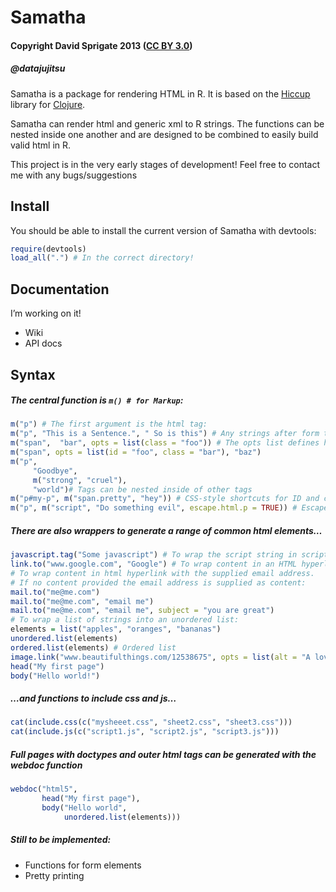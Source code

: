 Samatha
=======

#### Copyright David Sprigate 2013 ([CC BY 3.0](creativecommons.org/licenses/by/3.0))
##### @datajujitsu

Samatha is a package for rendering HTML in R. It is based on the [Hiccup](http://github.com/weavejester/hiccup) library for [Clojure](clojure.org).

Samatha can render html and generic xml to R strings.  The functions can be nested inside one another and are designed to be combined to easily build valid html in R.

This project is in the very early stages of development! Feel free to contact me with any bugs/suggestions

## Install

You should be able to install the current version of Samatha with devtools:

```r
require(devtools)
load_all(".") # In the correct directory!
```

## Documentation

I'm working on it!

* Wiki
* API docs

## Syntax

##### The central function is `m() # for Markup`:

```r
m("p") # The first argument is the html tag:
m("p", "This is a Sentence.", " So is this") # Any strings after form the content of the tag:
m("span",  "bar", opts = list(class = "foo")) # The opts list defines html tag attributes
m("span", opts = list(id = "foo", class = "bar"), "baz") 
m("p", 
     "Goodbye", 
     m("strong", "cruel"), 
     "world")# Tags can be nested inside of other tags
m("p#my-p", m("span.pretty", "hey")) # CSS-style shortcuts for ID and class
m("p", m("script", "Do something evil", escape.html.p = TRUE)) # Escape a tag using escape.html.p = TRUE
```

##### There are also wrappers to generate a range of common html elements...

```r
javascript.tag("Some javascript") # To wrap the script string in script tags and a CDATA section
link.to("www.google.com", "Google") # To wrap content in an HTML hyperlink with the supplied URL
# To wrap content in html hyperlink with the supplied email address.  
# If no content provided the email address is supplied as content:
mail.to("me@me.com")
mail.to("me@me.com", "email me")
mail.to("me@me.com", "email me", subject = "you are great")
# To wrap a list of strings into an unordered list:
elements = list("apples", "oranges", "bananas")
unordered.list(elements)
ordered.list(elements) # Ordered list
image.link("www.beautifulthings.com/12538675", opts = list(alt = "A lovely picture of something")) # link to an image
head("My first page")
body("Hello world!")
```

##### ...and functions to include css and js...

```r
cat(include.css(c("mysheeet.css", "sheet2.css", "sheet3.css")))
cat(include.js(c("script1.js", "script2.js", "script3.js")))
```

##### Full pages with doctypes and outer html tags can be generated with the webdoc function

```r
webdoc("html5",
       head("My first page"),
       body("Hello world",
            unordered.list(elements)))
```


##### Still to be implemented:

* Functions for form elements
* Pretty printing






